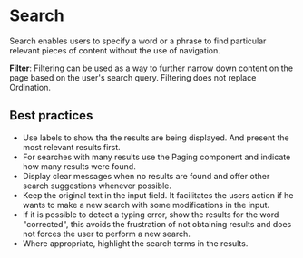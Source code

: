 # Search

Search enables users to specify a word or a phrase to find particular relevant pieces of content without the use of navigation.

**Filter**: Filtering can be used as a way to further narrow down content on the page based on the user's search query. Filtering does not replace Ordination.

## Best practices

- Use labels to show tha the results are being displayed. And present the most relevant results first.
- For searches with many results use the Paging component and indicate how many results were found.
- Display clear messages when no results are found and offer other search suggestions whenever possible.
- Keep the original text in the input field. It facilitates the users action if he wants to make a new search with some modifications in the input.
- If it is possible to detect a typing error, show the results for the word "corrected", this avoids the frustration of not obtaining results and does not forces the user to perform a new search.
- Where appropriate, highlight the search terms in the results.
